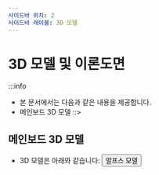 ```yaml
---
사이드바 위치: 2
사이드바 레이블: 3D 모델
---
```




# 3D 모델 및 이론도면

:::info
* 본 문서에서는 다음과 같은 내용을 제공합니다.
* 메인보드 3D 모델
::>



## 메인보드 3D 모델

* 3D 모델은 아래와 같습니다:
    <Button variant="contained" disableElevation component="a" rel="noopener" href="http://cdn.mellow.klipper.cn/STEP/Alps-body.stp">알프스 모델</Button>
